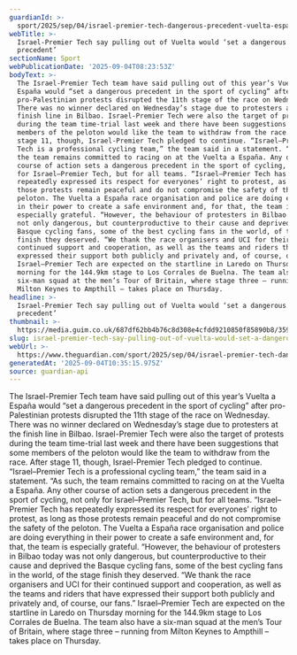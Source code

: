 ```yaml
---
guardianId: >-
  sport/2025/sep/04/israel-premier-tech-dangerous-precedent-vuelta-espana-stage-12
webTitle: >-
  Israel-Premier Tech say pulling out of Vuelta would ‘set a dangerous
  precedent’
sectionName: Sport
webPublicationDate: '2025-09-04T08:23:53Z'
bodyText: >-
  The Israel-Premier Tech team have said pulling out of this year’s Vuelta a
  España would “set a dangerous precedent in the sport of cycling” after
  pro-Palestinian protests disrupted the 11th stage of the race on Wednesday.
  There was no winner declared on Wednesday’s stage due to protesters at the
  finish line in Bilbao. Israel-Premier Tech were also the target of protests
  during the team time-trial last week and there have been suggestions that some
  members of the peloton would like the team to withdraw from the race. After
  stage 11, though, Israel-Premier Tech pledged to continue. “Israel–Premier
  Tech is a professional cycling team,” the team said in a statement. “As such,
  the team remains committed to racing on at the Vuelta a España. Any other
  course of action sets a dangerous precedent in the sport of cycling, not only
  for Israel–Premier Tech, but for all teams. “Israel–Premier Tech has
  repeatedly expressed its respect for everyones’ right to protest, as long as
  those protests remain peaceful and do not compromise the safety of the
  peloton. The Vuelta a España race organisation and police are doing everything
  in their power to create a safe environment and, for that, the team is
  especially grateful. “However, the behaviour of protesters in Bilbao today was
  not only dangerous, but counterproductive to their cause and deprived the
  Basque cycling fans, some of the best cycling fans in the world, of the stage
  finish they deserved. “We thank the race organisers and UCI for their
  continued support and cooperation, as well as the teams and riders that have
  expressed their support both publicly and privately and, of course, our fans.”
  Israel–Premier Tech are expected on the startline in Laredo on Thursday
  morning for the 144.9km stage to Los Corrales de Buelna. The team also have a
  six-man squad at the men’s Tour of Britain, where stage three – running from
  Milton Keynes to Ampthill – takes place on Thursday.
headline: >-
  Israel-Premier Tech say pulling out of Vuelta would ‘set a dangerous
  precedent’
thumbnail: >-
  https://media.guim.co.uk/687df62bb4b76c8d308e4cfdd9210850f85890b8/359_0_2952_2362/500.jpg
slug: israel-premier-tech-say-pulling-out-of-vuelta-would-set-a-dangerous-precedent
webUrl: >-
  https://www.theguardian.com/sport/2025/sep/04/israel-premier-tech-dangerous-precedent-vuelta-espana-stage-12
generatedAt: '2025-09-04T10:35:15.975Z'
source: guardian-api
---
```

The Israel-Premier Tech team have said pulling out of this year’s Vuelta a España would “set a dangerous precedent in the sport of cycling” after pro-Palestinian protests disrupted the 11th stage of the race on Wednesday. There was no winner declared on Wednesday’s stage due to protesters at the finish line in Bilbao. Israel-Premier Tech were also the target of protests during the team time-trial last week and there have been suggestions that some members of the peloton would like the team to withdraw from the race. After stage 11, though, Israel-Premier Tech pledged to continue. “Israel–Premier Tech is a professional cycling team,” the team said in a statement. “As such, the team remains committed to racing on at the Vuelta a España. Any other course of action sets a dangerous precedent in the sport of cycling, not only for Israel–Premier Tech, but for all teams. “Israel–Premier Tech has repeatedly expressed its respect for everyones’ right to protest, as long as those protests remain peaceful and do not compromise the safety of the peloton. The Vuelta a España race organisation and police are doing everything in their power to create a safe environment and, for that, the team is especially grateful. “However, the behaviour of protesters in Bilbao today was not only dangerous, but counterproductive to their cause and deprived the Basque cycling fans, some of the best cycling fans in the world, of the stage finish they deserved. “We thank the race organisers and UCI for their continued support and cooperation, as well as the teams and riders that have expressed their support both publicly and privately and, of course, our fans.” Israel–Premier Tech are expected on the startline in Laredo on Thursday morning for the 144.9km stage to Los Corrales de Buelna. The team also have a six-man squad at the men’s Tour of Britain, where stage three – running from Milton Keynes to Ampthill – takes place on Thursday.
